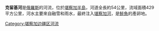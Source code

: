 '''克留基河'''是[[俄羅斯|俄羅斯]]的河流，位於[[堪察加半島|堪察加半島]]，河道全長約54公里，流域面積429平方公里，河水主要來自融雪和雨水，最終注入[[堪察加河|堪察加河]]，是[[鮭魚|鮭魚]]的產卵地。

{{Russia-geo-stub}}

[[Category:堪察加边疆区河流|Category:堪察加边疆区河流]]